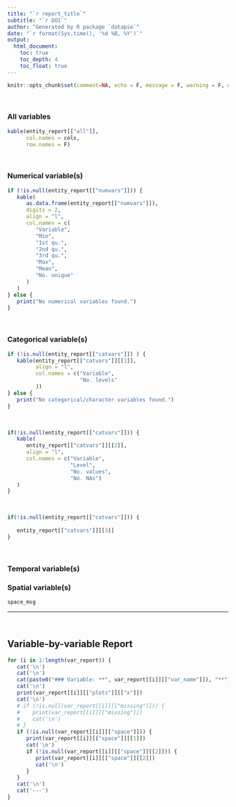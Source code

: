```yaml
---
title: "`r report_title`"
subtitle: "`r DOI`"
author: "Generated by R package `datapie`"
date: "`r format(Sys.time(), '%d %B, %Y')`"
output:
  html_document:
    toc: true
    toc_depth: 4
    toc_float: true
---
```


```r
knitr::opts_chunk$set(comment=NA, echo = F, message = F, warning = F, out.width = '100%', fig.height = 4)
```

&nbsp;

### All variables

```r
kable(entity_report[["all"]],
      col.names = cols,
      row.names = F)

```

&nbsp;

### Numerical variable(s)

```r
if (!is.null(entity_report[["numvars"]])) {
   kable(
      as.data.frame(entity_report[["numvars"]]),
      digits = 2,
      align = "l",
      col.names = c(
         "Variable",
         "Min",
         "1st qu.",
         "2nd qu.",
         "3rd qu.",
         "Max",
         "Mean",
         "No. unique"
      )
   )
} else {
   print("No numerical variables found.")
}
```

&nbsp;

### Categorical variable(s)

```r
if (!is.null(entity_report[["catvars"]]) ) {
   kable(entity_report[["catvars"]][[1]],
         align = "l",
         col.names = c("Variable",
                       "No. levels"
         ))
} else {
   print("No categorical/character variables found.")
}
```

&nbsp;

```r
if(!is.null(entity_report[["catvars"]])) {
   kable(
      entity_report[["catvars"]][[2]],
      align = "l",
      col.names = c("Variable",
                    "Level",
                    "No. values",
                    "No. NAs")
   )
}
```

&nbsp;

```r
if(!is.null(entity_report[["catvars"]])) {
      
   entity_report[["catvars"]][[3]]
}
```

&nbsp;

### Temporal variable(s)


### Spatial variable(s)

```r
space_msg
```


---

&nbsp;

## Variable-by-variable Report

```r
for (i in 1:length(var_report)) {
   cat('\n')
   cat('\n')
   cat(paste0("### Variable: **", var_report[[i]][["var_name"]]), "**")
   cat('\n')
   print(var_report[[i]][["plots"]][["x"]])
   cat('\n')
   # if (!is.null(var_report[[i]][["missing"]])) {
   #    print(var_report[[i]][["missing"]])
   #    cat('\n')
   # }
   if (!is.null(var_report[[i]][["space"]])) {
      print(var_report[[i]][["space"]][[1]])
      cat('\n')
      if (!is.null(var_report[[i]][["space"]][[2]])) {
         print(var_report[[i]][["space"]][[2]])
         cat('\n')
      }
   }
   cat('\n')
   cat('---')
}
```